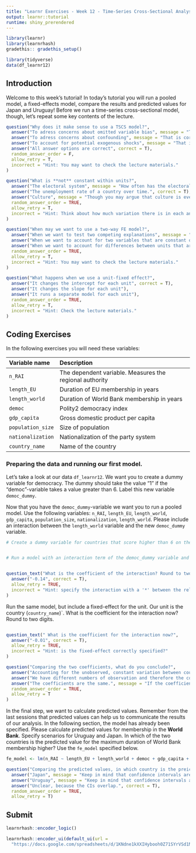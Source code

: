 ```yaml
---
title: "Learnr Exercises - Week 12 - Time-Series Cross-Sectional Analysis"
output: learnr::tutorial
runtime: shiny_prerendered
---
```


```r

library(learnr)
library(learnrhash)
gradethis:: gradethis_setup()

library(tidyverse)
data(df_learnr12)

```


## Introduction

Welcome to this week's tutorial! In today's tutorial you will run a pooled model, a fixed-effects model, compare the results and predicted values for Japan and Uruguay! Before we run a time-series cross-sectional model, though, let's repeat some key contents of the lecture. 

```r
question("Why does it make sense to use a TSCS model?",
  answer("To adress concerns about omitted variable bias", message = "That is correct, but are the other answer options false?"),
  answer("To adress concerns about confounding", message = "That is correct, but are the other answer options false?"),
  answer("To account for potential exogenous shocks", message = "That is correct, but are the other answer options false?"),
  answer("All answer options are correct", correct = T),
  random_answer_order = F,
  allow_retry = T,
  incorrect = "Hint: You may want to check the lecture materials."
)
```

```r
question("What is **not** constant within units?",
  answer("The electoral system", message = "How often has the electoral system in your home-country changed in your lifetime?"),
  answer("The unemployment rate of a country over time.", correct = T),
  answer("Culture", message = "Though you may argue that culture is everchanging and subject to the understanding of the individual, for an FE-regression we may assume that it is somewhat constant over time."),
  random_answer_order = TRUE,
  allow_retry = T,
  incorrect = "Hint: Think about how much variation there is in each answer option."
)
```

```r
question("When may we want to use a two-way FE model?",
  answer("When we want to test two competing explanations", message = "We can do this with or without a fixed effect!"),
  answer("When we want to account for two variables that are constant over time", message = "Two variables that are constant over time, but differ from unit to unit would be covered with a unit-fixed effect."),
  answer("When we want to account for differences between units that are constant over time and for exogenous shocks that affect all units simultaneously", correct = T),
  random_answer_order = TRUE,
  allow_retry = T,
  incorrect = "Hint: You may want to check the lecture materials."
)
```

```r
question("What happens when we use a unit-fixed effect?",
  answer("It changes the intercept for each unit", correct = T),
  answer("It changes the slope for each unit"),
  answer("It runs a separate model for each unit"),
  random_answer_order = TRUE,
  allow_retry = T,
  incorrect = "Hint: Check the lecture materials."
)
```


## Coding Exercises

In the following exercises you will need these variables:

| Variable name |  Description
|:--------------|:-------------
| `n_RAI` | The dependent variable. Measures the regional authority
| `length_EU` |  Duration of EU membership in years
| `length_world` | Duration of World Bank membership in years
| `democ` | Polity2 democracy index
| `gdp_capita` | Gross domestic product per capita
| `population_size` | Size of population
| `nationalization` | Nationalization of the party system
| `country_name` | Name of the country


### Preparing the data and running our first model.

Let's take a look at our data `df_learnr12`. We want you to create a dummy variable for democracy. The dummy should take the value "1" if the "democ"-variable takes a value greater than 6. Label this new variable `democ_dummy`.

Now that you have the `democ_dummy`-variable we want you to run a pooled model. Use the following variables: `n_RAI`, `length_EU`, `length_world`, `gdp_capita`, `population_size`, `nationalization`, `length_world`. Please include an interaction between the `length_world` variable and the new `democ_dummy` variable.


```r
# Create a dummy variable for countries that score higher than 6 on the "democ"-variable.


# Run a model with an interaction term of the democ_dummy variable and the length_world variable.



```


```r
question_text("What is the coefficient of the interaction? Round to two digits.",
  answer("-0.14", correct = T),
  allow_retry = TRUE,
  incorrect = "Hint: specify the interaction with a '*' between the relevant terms."
)
```

Run the same model, but include a fixed-effect for the unit. Our unit is the country (`country_name`)`. What is the coefficient for the interaction now? Round to two digits.

```r


```


```r
question_text(" What is the coefficient for the interaction now?",
  answer("-0.01", correct = T),
  allow_retry = TRUE,
  incorrect = "Hint: is the fixed-effect correctly specified?"
)
```

```r
question("Comparing the two coefficients, what do you conclude?",
  answer("Accounting for the unobserved, constant variation between countries has shown that there is no effect of World Bank membership that is conditional on being a democracy.", correct = T),
  answer("We have different numbers of observation and therefore the coefficients differ.", message = "Take a look at the number of observations included in each model. Are they the same or do they differ?"),
  answer("The coefficients are the same.", message = "If the coefficients are the same, you may want to retrace your steps and check your code whether there is an error."),
  random_answer_order = TRUE,
  allow_retry = T
)
```


In the final step, we want to calculate predicted values. Remember from the last sessions that predicted values can help us to communicate the results of our analysis. In the following section, the model has already been specified. Please calculate predicted values for membership in the **World Bank**. Specify scenarios for Uruguay and Japan. In which of the two countries is the predicted value for the maximum duration of World Bank membership higher? Use the `fe_model` specified below.


```r
fe_model <- lm(n_RAI ~ length_EU + length_world + democ + gdp_capita + population_size + nationalization + country_name, data = df_learnr12)

```

```r
question("Comparing the predicted values, in which country is the preiction for sub-national authority higher?",
  answer("Japan", message = "Keep in mind that confidence intervals are important!"),
  answer("Uruguay", message = "Keep in mind that confidence intervals are important!"),
  answer("Unclear, because the CIs overlap.", correct = T),
  random_answer_order = TRUE,
  allow_retry = T)
```

## Submit

```r
learnrhash::encoder_logic()
```

```r
learnrhash::encoder_ui(default_ui(url =
  "https://docs.google.com/spreadsheets/d/1KNdne1kXXIHybooh0Z71SYrVSd1NBfBTm60PhYeTsnQ/edit?usp=sharing"))
```